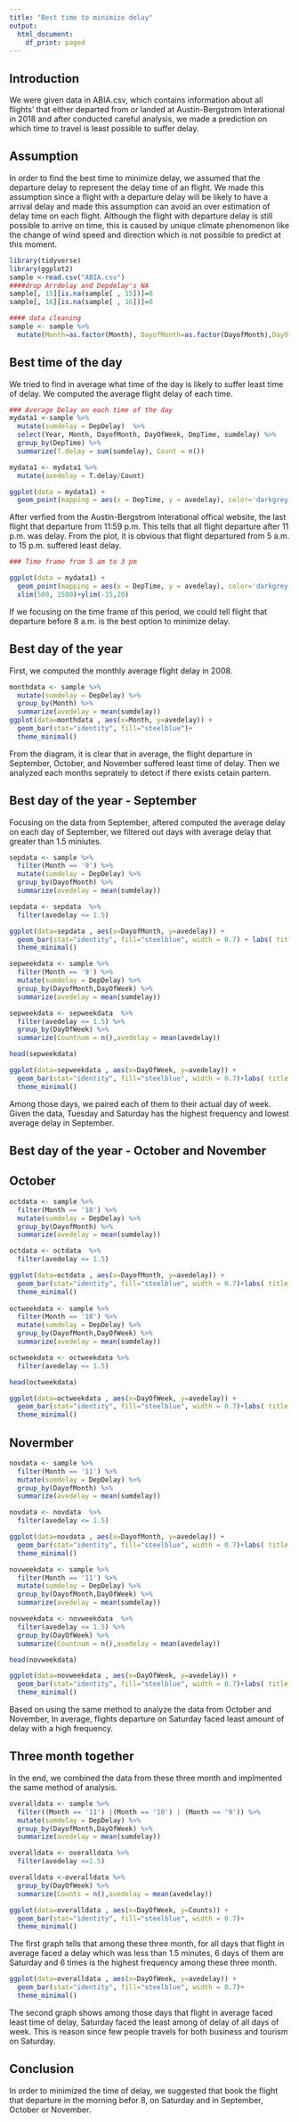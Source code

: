 ```yaml
---
title: "Best time to minimize delay"
output:
  html_document:
    df_print: paged
---
```


## Introduction
We were given data in ABIA.csv, which contains information about all flights' that either departed from or landed at Austin-Bergstrom Interational in 2018 and after conducted careful analysis, we made a prediction on which time to travel is least possible to suffer delay.

## Assumption
In order to find the best time to minimize delay, we assumed that the departure delay to represent the delay time of an flight. We made this assumption since a flight with a departure delay will be likely to have a arrival delay and made this assumption can avoid an over estimation of delay time on each flight. Although the flight with departure delay is still possible to arrive on time, this is caused by unique climate phenomenon like the change of wind speed and direction which is not possible to predict at this moment.

```r
library(tidyverse)
library(ggplot2)
sample <-read.csv("ABIA.csv")
####drop Arrdelay and Depdelay's NA
sample[, 15][is.na(sample[ , 15])]=0
sample[, 16][is.na(sample[ , 16])]=0

#### data cleaning 
sample <- sample %>%
  mutate(Month=as.factor(Month), DayofMonth=as.factor(DayofMonth),DayOfWeek=as.factor(DayOfWeek))

```

## Best time of the day
We tried to find in average what time of the day is likely to suffer least time of delay. We computed the average flight delay of each time.

```r
### Average Delay on each time of the day
mydata1 <-sample %>%
  mutate(sumdelay = DepDelay)  %>%
  select(Year, Month, DayofMonth, DayOfWeek, DepTime, sumdelay) %>%
  group_by(DepTime) %>%
  summarize(T.delay = sum(sumdelay), Count = n()) 

mydata1 <- mydata1 %>%
  mutate(avedelay = T.delay/Count)

ggplot(data = mydata1) + 
  geom_point(mapping = aes(x = DepTime, y = avedelay), color='darkgrey')

```

After verfied from the Austin-Bergstrom Interational offical website, the last flight that departure from 11:59 p.m. This tells that all flight departure after 11 p.m. was delay. From the plot, it is obvious that flight departured from 5 a.m. to 15 p.m. suffered least delay.

```r
### Time frame from 5 am to 3 pm

ggplot(data = mydata1) + 
  geom_point(mapping = aes(x = DepTime, y = avedelay), color='darkgrey') +
  xlim(500, 1500)+ylim(-15,20)
```

If we focusing on the time frame of this period, we could tell flight that departure before 8 a.m. is the best option to minimize delay.

## Best day of the year
First, we computed the monthly average flight delay in 2008.
```r
monthdata <- sample %>%
  mutate(sumdelay = DepDelay) %>%
  group_by(Month) %>%
  summarize(avedelay = mean(sumdelay))
ggplot(data=monthdata , aes(x=Month, y=avedelay)) +
  geom_bar(stat="identity", fill="steelblue")+
  theme_minimal()
```

From the diagram, it is clear that in average, the flight departure in September, October, and November suffered least time of delay. Then we analyzed each months seprately to detect if there exists cetain partern.

## Best day of the year - September

Focusing on the data from September, aftered computed the average delay on each day of September, we filtered out days with average delay that greater than 1.5 miniutes.

```r
sepdata <- sample %>%
  filter(Month == '9') %>%
  mutate(sumdelay = DepDelay) %>%
  group_by(DayofMonth) %>%
  summarize(avedelay = mean(sumdelay)) 

sepdata <- sepdata  %>%
  filter(avedelay <= 1.5)

ggplot(data=sepdata , aes(x=DayofMonth, y=avedelay)) +
  geom_bar(stat="identity", fill="steelblue", width = 0.7) + labs( title = "September") +
  theme_minimal()

sepweekdata <- sample %>%
  filter(Month == '9') %>%
  mutate(sumdelay = DepDelay) %>%
  group_by(DayofMonth,DayOfWeek) %>%
  summarize(avedelay = mean(sumdelay))

sepweekdata <- sepweekdata  %>%
  filter(avedelay <= 1.5) %>%
  group_by(DayOfWeek) %>%
  summarize(Countnum = n(),avedelay = mean(avedelay)) 

head(sepweekdata)

ggplot(data=sepweekdata , aes(x=DayOfWeek, y=avedelay)) +
  geom_bar(stat="identity", fill="steelblue", width = 0.7)+labs( title = "September")+
  theme_minimal()
```

Among those days, we paired each of them to their actual day of week. Given the data, Tuesday and Saturday has the highest frequency and lowest average delay in September.

## Best day of the year - October and November

## October
```r
octdata <- sample %>%
  filter(Month == '10') %>%
  mutate(sumdelay = DepDelay) %>%
  group_by(DayofMonth) %>%
  summarize(avedelay = mean(sumdelay)) 

octdata <- octdata  %>%
  filter(avedelay <= 1.5)

ggplot(data=octdata , aes(x=DayofMonth, y=avedelay)) +
  geom_bar(stat="identity", fill="steelblue", width = 0.7)+labs( title = "October")+
  theme_minimal()
  
octweekdata <- sample %>%
  filter(Month == '10') %>%
  mutate(sumdelay = DepDelay) %>%
  group_by(DayofMonth,DayOfWeek) %>%
  summarize(avedelay = mean(sumdelay))

octweekdata <- octweekdata %>%
  filter(avedelay <= 1.5)

head(octweekdata)

ggplot(data=octweekdata , aes(x=DayOfWeek, y=avedelay)) +
  geom_bar(stat="identity", fill="steelblue", width = 0.7)+labs( title = "October")+
  theme_minimal()
```

## Novermber

```r

novdata <- sample %>%
  filter(Month == '11') %>%
  mutate(sumdelay = DepDelay) %>%
  group_by(DayofMonth) %>%
  summarize(avedelay = mean(sumdelay)) 

novdata <- novdata  %>%
  filter(avedelay <= 1.5)

ggplot(data=novdata , aes(x=DayofMonth, y=avedelay)) +
  geom_bar(stat="identity", fill="steelblue", width = 0.7)+labs( title = "November")+
  theme_minimal()

novweekdata <- sample %>%
  filter(Month == '11') %>%
  mutate(sumdelay = DepDelay) %>%
  group_by(DayofMonth,DayOfWeek) %>%
  summarize(avedelay = mean(sumdelay))

novweekdata <- novweekdata  %>%
  filter(avedelay <= 1.5) %>%
  group_by(DayOfWeek) %>%
  summarize(Countnum = n(),avedelay = mean(avedelay)) 

head(novweekdata)

ggplot(data=novweekdata , aes(x=DayOfWeek, y=avedelay)) +
  geom_bar(stat="identity", fill="steelblue", width = 0.7)+labs( title = "November")+
  theme_minimal()

```

Based on using the same method to analyze the data from October and November, In average, flights departure on Saturday faced least amount of delay with a high frequency.

## Three month together

In the end, we combined the data from these three month and implmented the same method of analysis. 
```r
overalldata <- sample %>%
  filter((Month == '11') |(Month == '10') | (Month == '9')) %>%
  mutate(sumdelay = DepDelay) %>%
  group_by(DayofMonth,DayOfWeek) %>%
  summarize(avedelay = mean(sumdelay))

overalldata <- overalldata %>%
  filter(avedelay <=1.5)

overalldata <-overalldata %>%
  group_by(DayOfWeek) %>%
  summarize(Counts = n(),avedelay = mean(avedelay)) 

ggplot(data=overalldata , aes(x=DayOfWeek, y=Counts)) +
  geom_bar(stat="identity", fill="steelblue", width = 0.7)+
  theme_minimal()

```

The first graph tells that among these three month, for all days that flight in average faced a delay which was less than 1.5 minutes, 6 days of them are Saturday and 6 times is the highest frequency among these three month.
```r
ggplot(data=overalldata , aes(x=DayOfWeek, y=avedelay)) +
  geom_bar(stat="identity", fill="steelblue", width = 0.7)+
  theme_minimal()
```

The second graph shows among those days that flight in average faced least time of delay, Saturday faced the least among of delay of all days of week. This is reason since few people travels for both business and tourism on Saturday.

## Conclusion

In order to minimized the time of delay, we suggested that book the flight that departure in the morning befor 8, on Saturday and in September, October or November.
